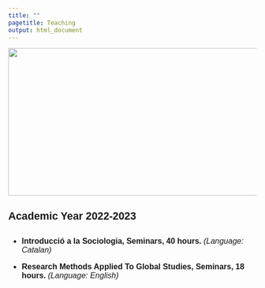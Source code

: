 ---
title: ""
pagetitle: Teaching
output: html_document
---

<img src="files/teaching.jpg" loading="lazy" width="1004" height="300" object-fit: none>

##

##

<p style="font-family: Helvetica, sans-serif; font-size:16pt; font-style:Helvetica">
**Academic Year 2022-2023**
</p>

## 

## 

<font style="font-family: Helvetica, sans-serif; font-size:12pt">

* **Introducció a la Sociologia, Seminars, 40 hours.** *(Language: Catalan)*

* **Research Methods Applied To Global Studies, Seminars, 18 hours.** *(Language: English)*

</font>
